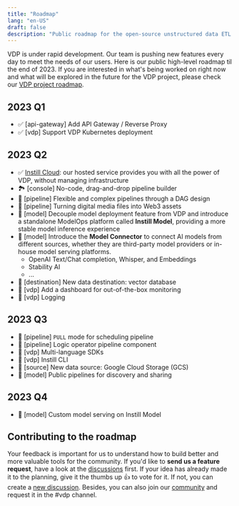 ```yaml
---
title: "Roadmap"
lang: "en-US"
draft: false
description: "Public roadmap for the open-source unstructured data ETL tool VDP https://github.com/instill-ai/vdp"
---
```


VDP is under rapid development. Our team is pushing new features every day to meet the needs of our users. Here is our public high-level roadmap til the end of 2023. If you are interested in what's being worked on right now and what will be explored in the future for the VDP project, please check our [VDP project roadmap](https://github.com/orgs/instill-ai/projects/5/views/4).

## 2023 Q1

- ✅ [api-gateway] Add API Gateway / Reverse Proxy
- ✅ [vdp] Support VDP Kubernetes deployment

## 2023 Q2

- ✅ [Instill Cloud](/docs/instill-cloud/getting-started): our hosted service provides you with all the power of VDP, without managing infrastructure
- 🏞 [console] No-code, drag-and-drop pipeline builder
- 🎯 [pipeline] Flexible and complex pipelines through a DAG design
- 🎯 [pipeline] Turning digital media files into Web3 assets
- 🔮 [model] Decouple model deployment feature from VDP and introduce a standalone ModelOps platform called **Instill Model**, providing a more stable model inference experience
- 🔮 [model] Introduce the **Model Connector** to connect AI models from different sources, whether they are third-party model providers or in-house model serving platforms.
  - OpenAI Text/Chat completion, Whisper, and Embeddings
  - Stability AI
  - ...
- 🔌 [destination] New data destination: vector database
- 🎯 [vdp] Add a dashboard for out-of-the-box monitoring
- 🎯 [vdp] Logging

## 2023 Q3

- 🎯 [pipeline] `PULL` mode for scheduling pipeline
- 🎯 [pipeline] Logic operator pipeline component
- 🎯 [vdp] Multi-language SDKs
- 🎯 [vdp] Instill CLI
- 🔌 [source] New data source: Google Cloud Storage (GCS)
- 🔮 [model] Public pipelines for discovery and sharing

## 2023 Q4

- 🔮 [model] Custom model serving on Instill Model

## Contributing to the roadmap

Your feedback is important for us to understand how to build better and more valuable tools for the community.
If you'd like to **send us a feature request**, have a look at the [discussions](https://github.com/instill-ai/vdp/discussions) first.
If your idea has already made it to the planning, give it the thumbs up 👍 to vote for it. If not, you can create a [new discussion](https://github.com/instill-ai/vdp/discussions/new). Besides, you can also join our [community](https://discord.gg/sevxWsqpGh) and request it in the #vdp channel.
